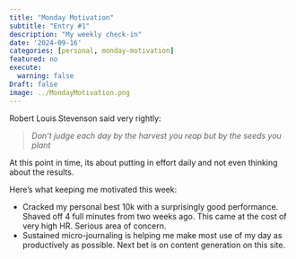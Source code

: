 ```yaml
---
title: "Monday Motivation"
subtitle: "Entry #1"
description: "My weekly check-in"
date: '2024-09-16'
categories: [personal, monday-motivation]
featured: no
execute:
  warning: false
Draft: false
image: ../MondayMotivation.png
---
```


Robert Louis Stevenson said very rightly:

> *Don't judge each day by the harvest you reap but by the seeds you plant*

At this point in time, its about putting in effort daily and not even thinking about the results.

Here's what keeping me motivated this week:

-   Cracked my personal best 10k with a surprisingly good performance. Shaved off 4 full minutes from two weeks ago. This came at the cost of very high HR. Serious area of concern.
-   Sustained micro-journaling is helping me make most use of my day as productively as possible. Next bet is on content generation on this site.
